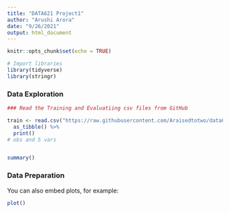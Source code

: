 ```yaml
---
title: "DATA621 Project1"
author: "Arushi Arora"
date: "9/26/2021"
output: html_document
---
```


```r
knitr::opts_chunk$set(echo = TRUE)
```

```r
# Import libraries
library(tidyverse)
library(stringr)
```


### Data Exploration


```r

### Read the Training and Evaluatiing csv files from GitHub

train <- read.csv("https://raw.githubusercontent.com/Araisedtotwo/data621-project1/moneyball-training-data.csv", header = TRUE) %>%
  as_tibble() %>%
  print()
# obs and 5 vars


summary()
```

### Data Preparation

You can also embed plots, for example:

```r
plot()
```

